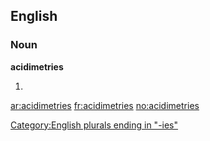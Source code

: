 ==English==

===Noun===
'''acidimetries'''

# {{plural of|[[acidimetry]]}}

[[Category:English plurals ending in "-ies"]]

[[ar:acidimetries]]
[[fr:acidimetries]]
[[no:acidimetries]]